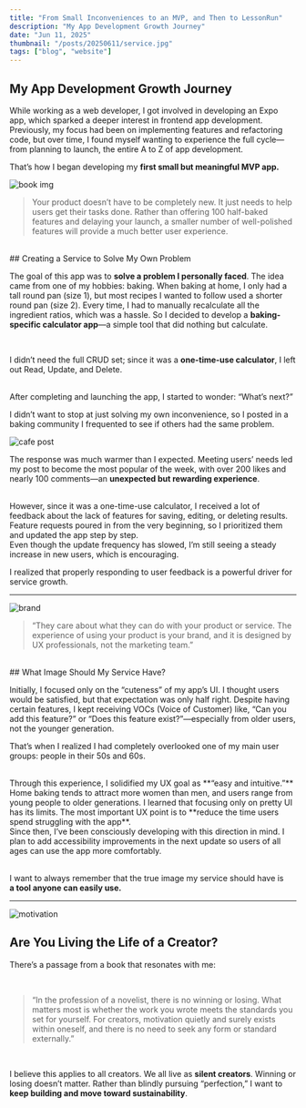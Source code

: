 ```yaml
---
title: "From Small Inconveniences to an MVP, and Then to LessonRun"
description: "My App Development Growth Journey"
date: "Jun 11, 2025"
thumbnail: "/posts/20250611/service.jpg"
tags: ["blog", "website"]
---
```


## My App Development Growth Journey

While working as a web developer, I got involved in developing an Expo app, which sparked a deeper interest in frontend app development.
Previously, my focus had been on implementing features and refactoring code,
but over time, I found myself wanting to experience the full cycle—from planning to launch, the entire A to Z of app development.

That’s how I began developing my **first small but meaningful MVP app.**

![book img](/posts/20250611/service.jpg)

> Your product doesn’t have to be completely new.
> It just needs to help users get their tasks done.
> Rather than offering 100 half-baked features and delaying your launch,
> a smaller number of well-polished features will provide a much better user experience.

<br />
## Creating a Service to Solve My Own Problem

The goal of this app was to **solve a problem I personally faced**. The idea came from one of my hobbies: baking. When baking at home, I only had a tall round pan (size 1), but most recipes I wanted to follow used a shorter round pan (size 2). Every time, I had to manually recalculate all the ingredient ratios, which was a hassle. So I decided to develop a **baking-specific calculator app**—a simple tool that did nothing but calculate.

<br />

I didn’t need the full CRUD set; since it was a **one-time-use calculator**,
I left out Read, Update, and Delete.

<br />
After completing and launching the app, I started to wonder: “What’s next?”

I didn’t want to stop at just solving my own inconvenience,
so I posted in a baking community I frequented to see if others had the same problem.

![cafe post](/posts/20250611/cafe.jpg)

The response was much warmer than I expected. Meeting users’ needs led my post to become the most popular of the week,
with over 200 likes and nearly 100 comments—an **unexpected but rewarding experience**.

<br />
However, since it was a one-time-use calculator, I received a lot of feedback about
the lack of features for saving, editing, or deleting results. Feature requests poured
in from the very beginning, so I prioritized them and updated the app step by step.
<br />
Even though the update frequency has slowed, I’m still seeing a steady increase in
new users, which is encouraging.

<br />

I realized that properly responding to user feedback is a powerful driver for
service growth.

<hr />

![brand](/posts/20250611/brand.jpg)

> “They care about what they can do with your product or service. The experience of using your product is your brand, and it is designed by UX professionals, not the marketing team.”

<br />
## What Image Should My Service Have?

Initially, I focused only on the “cuteness” of my app’s UI. I thought users would be satisfied, but that expectation was only half right. Despite having certain features, I kept receiving VOCs (Voice of Customer) like, “Can you add this feature?” or “Does this feature exist?”—especially from older users, not the younger generation.

That’s when I realized I had completely overlooked one of my main user groups: people in their 50s and 60s.

<br />
Through this experience, I solidified my UX goal as **“easy and intuitive.”** Home
baking tends to attract more women than men, and users range from young people to
older generations. I learned that focusing only on pretty UI has its limits. The
most important UX point is to **reduce the time users spend struggling with the app**.
<br />
Since then, I’ve been consciously developing with this direction in mind. I plan
to add accessibility improvements in the next update so users of all ages can use
the app more comfortably.

<br />I want to always remember that the true image my service should have is
<br /> **a tool anyone can easily use.**

<hr />

![motivation](/posts/20250611/motivation.jpg)

## Are You Living the Life of a Creator?

There’s a passage from a book that resonates with me:

<br />

> “In the profession of a novelist, there is no winning or losing. What matters
> most is whether the work you wrote meets the standards you set for yourself.
> For creators, motivation quietly and surely exists within oneself, and there is no
> need to seek any form or standard externally.”

<br />

I believe this applies to all creators. We all live as **silent creators**. Winning or losing doesn’t matter. Rather than blindly pursuing “perfection,” I want to **keep building and move toward sustainability**.
